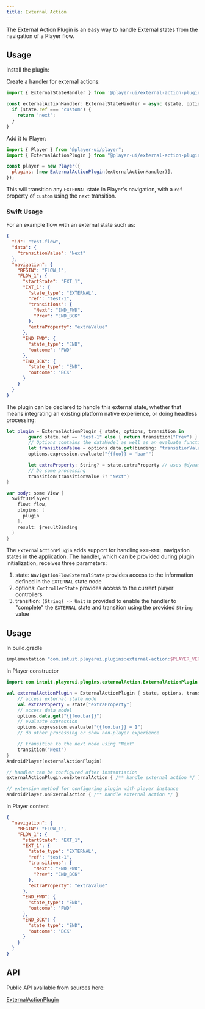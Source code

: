 ```yaml
---
title: External Action
---
```



The External Action Plugin is an easy way to handle External states from the navigation of a Player flow.

## Usage

<PlatformTabs>
  <Fragment slot='core'>

Install the plugin:

<PackageManagers pkg="@player-ui/external-action-plugin" />

Create a handler for external actions:

```js
import { ExternalStateHandler } from '@player-ui/external-action-plugin';

const externalActionHandler: ExternalStateHandler = async (state, options) => {
  if (state.ref === 'custom') {
    return 'next';
  }
}
```

Add it to Player:

```js
import { Player } from "@player-ui/player";
import { ExternalActionPlugin } from "@player-ui/external-action-plugin";

const player = new Player({
  plugins: [new ExternalActionPlugin(externalActionHandler)],
});
```

This will transition any `EXTERNAL` state in Player's navigation, with a `ref` property of `custom` using the `next` transition.

  </Fragment>
  <Fragment slot='ios'>

<PodAndPackage product="ExternalActionPlugin" />

### Swift Usage

For an example flow with an external state such as:

```json
{
  "id": "test-flow",
  "data": {
    "transitionValue": "Next"
  },
  "navigation": {
    "BEGIN": "FLOW_1",
    "FLOW_1": {
      "startState": "EXT_1",
      "EXT_1": {
        "state_type": "EXTERNAL",
        "ref": "test-1",
        "transitions": {
          "Next": "END_FWD",
          "Prev": "END_BCK"
        },
        "extraProperty": "extraValue"
      },
      "END_FWD": {
        "state_type": "END",
        "outcome": "FWD"
      },
      "END_BCK": {
        "state_type": "END",
        "outcome": "BCK"
      }
    }
  }
}
```

The plugin can be declared to handle this external state, whether that means integrating an existing platform native experience, or doing headless processing:

```swift
let plugin = ExternalActionPlugin { state, options, transition in
		guard state.ref == "test-1" else { return transition("Prev") }
		// Options contains the dataModel as well as an evaluate function for expressions
		let transitionValue = options.data.get(binding: "transitionValue") as? String
		options.expression.evaluate("{{foo}} = 'bar'")

		let extraProperty: String? = state.extraProperty // uses @dynamicMemberLookup
		// Do some processing
		transition(transitionValue ?? "Next")
}

var body: some View {
  SwiftUIPlayer(
    flow: flow,
    plugins: [
      plugin
    ],
    result: $resultBinding
  )
}
```

  </Fragment>
  <Fragment slot='android'>

The `ExternalActionPlugin` adds support for handling `EXTERNAL` navigation states in the application. The handler, which can be provided during plugin initialization, receives three parameters:

1. state: `NavigationFlowExternalState` provides access to the information defined in the `EXTERNAL` state node
2. options: `ControllerState` provides access to the current player controllers
3. transition: `(String) -> Unit` is provided to enable the handler to "complete" the `EXTERNAL` state and transition using the provided `String` value

## Usage

In build.gradle

```kotlin
implementation "com.intuit.playerui.plugins:external-action:$PLAYER_VERSION"
```

In Player constructor

```kotlin
import com.intuit.playerui.plugins.externalAction.ExternalActionPlugin

val externalActionPlugin = ExternalActionPlugin { state, options, transition ->
    // access external state node
    val extraProperty = state["extraProperty"]
    // access data model
    options.data.get("{{foo.bar}}")
    // evaluate expression
    options.expression.evaluate("{{foo.bar}} = 1")
    // do other processing or show non-player experience

    // transition to the next node using "Next"
    transition("Next")
}
AndroidPlayer(externalActionPlugin)

// handler can be configured after instantiation
externalActionPlugin.onExternalAction { /** handle external action */ }

// extension method for configuring plugin with player instance
androidPlayer.onExernalAction { /** handle external action */ }
```

In Player content

```json
{
  "navigation": {
    "BEGIN": "FLOW_1",
    "FLOW_1": {
      "startState": "EXT_1",
      "EXT_1": {
        "state_type": "EXTERNAL",
        "ref": "test-1",
        "transitions": {
          "Next": "END_FWD",
          "Prev": "END_BCK"
        },
        "extraProperty": "extraValue"
      },
      "END_FWD": {
        "state_type": "END",
        "outcome": "FWD"
      },
      "END_BCK": {
        "state_type": "END",
        "outcome": "BCK"
      }
    }
  }
}
```

## API

Public API available from sources here:

[ExternalActionPlugin](https://github.com/player-ui/player/blob/main/plugins/external-action/jvm/src/main/kotlin/com/intuit/playerui/plugins/externalAction/ExternalActionPlugin.kt)

  </Fragment>
</PlatformTabs>
